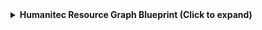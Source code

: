 <details>
<summary><b>Humanitec Resource Graph Blueprint (Click to expand)</b></summary>


```json showLineNumbers

{
  "identifier": "humanitecResourceGraph",
  "description": "Humanitec Resource Graph",
  "title": "Resource Graph",
  "icon": "Microservice",
  "schema": {
    "properties": {},
    "required": []
  },
  "mirrorProperties": {},
  "calculationProperties": {},
  "aggregationProperties": {},
  "relations": {
    "humanitecResourceGraph": {
      "title": "Resource Graph",
      "target": "humanitecResourceGraph",
      "required": false,
      "many": true
    }
  }
}
```
</details>
